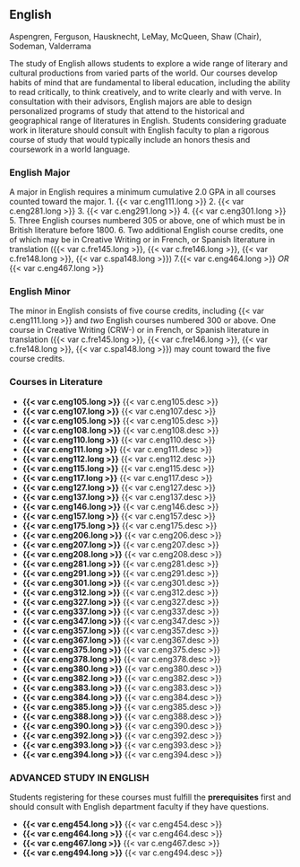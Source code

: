 ## English {#sec-english}

Aspengren, Ferguson, Hausknecht, LeMay, McQueen, Shaw (Chair), Sodeman, Valderrama

The study of English allows students to explore a wide range of literary and cultural productions from varied parts of the world. Our courses develop habits of mind that are fundamental to liberal education, including the ability to read critically, to think creatively, and to write clearly and with verve.
In consultation with their advisors, English majors are able to design personalized programs of study that attend to the historical and geographical range of literatures in English.  Students considering graduate work in literature should consult with English faculty to plan a rigorous course of study that would typically include an honors thesis and coursework in a world language.


### English Major
A major in English requires a minimum cumulative 2.0 GPA in all courses counted toward the major.
1. {{< var c.eng111.long >}}
2. {{< var c.eng281.long >}}
3. {{< var c.eng291.long >}}
4. {{< var c.eng301.long >}}
5. Three English courses numbered 305 or above, one of which must be in British literature before 1800. 
6. Two additional English course credits, one of which may be in Creative Writing or in French, or Spanish literature in translation ({{< var c.fre145.long >}}, {{< var c.fre146.long >}}, {{< var c.fre148.long >}}, {{< var c.spa148.long >}})
7.{{< var c.eng464.long >}} _OR_ {{< var c.eng467.long >}}


### English Minor
The minor in English consists of five course credits, including {{< var c.eng111.long >}} and _two_ English courses numbered 300 or above. One course in Creative Writing (CRW-) or in French, or Spanish literature in translation ({{< var c.fre145.long >}}, {{< var c.fre146.long >}}, {{< var c.fre148.long >}}, {{< var c.spa148.long >}}) may count toward the five course credits.


### Courses in Literature

- **{{< var c.eng105.long >}}**
  {{< var c.eng105.desc >}}  
- **{{< var c.eng107.long >}}**
  {{< var c.eng107.desc >}}  
- **{{< var c.eng105.long >}}**
  {{< var c.eng105.desc >}}  
- **{{< var c.eng108.long >}}**
  {{< var c.eng108.desc >}}  
- **{{< var c.eng110.long >}}**
  {{< var c.eng110.desc >}}  
- **{{< var c.eng111.long >}}**
  {{< var c.eng111.desc >}}  
- **{{< var c.eng112.long >}}**
  {{< var c.eng112.desc >}}  
- **{{< var c.eng115.long >}}**
  {{< var c.eng115.desc >}}  
- **{{< var c.eng117.long >}}**
  {{< var c.eng117.desc >}}  
- **{{< var c.eng127.long >}}**
  {{< var c.eng127.desc >}}  
- **{{< var c.eng137.long >}}**
  {{< var c.eng137.desc >}}  
- **{{< var c.eng146.long >}}**
  {{< var c.eng146.desc >}}  
- **{{< var c.eng157.long >}}**
  {{< var c.eng157.desc >}}  
- **{{< var c.eng175.long >}}**
  {{< var c.eng175.desc >}}  
- **{{< var c.eng206.long >}}**
  {{< var c.eng206.desc >}}  
- **{{< var c.eng207.long >}}**
  {{< var c.eng207.desc >}}  
- **{{< var c.eng208.long >}}**
  {{< var c.eng208.desc >}}  
- **{{< var c.eng281.long >}}**
  {{< var c.eng281.desc >}}  
- **{{< var c.eng291.long >}}**
  {{< var c.eng291.desc >}}  
- **{{< var c.eng301.long >}}**
  {{< var c.eng301.desc >}}  
- **{{< var c.eng312.long >}}**
  {{< var c.eng312.desc >}}  
- **{{< var c.eng327.long >}}**
  {{< var c.eng327.desc >}}  
- **{{< var c.eng337.long >}}**
  {{< var c.eng337.desc >}}  
- **{{< var c.eng347.long >}}**
  {{< var c.eng347.desc >}}  
- **{{< var c.eng357.long >}}**
  {{< var c.eng357.desc >}}  
- **{{< var c.eng367.long >}}**
  {{< var c.eng367.desc >}}  
- **{{< var c.eng375.long >}}**
  {{< var c.eng375.desc >}}  
- **{{< var c.eng378.long >}}**
  {{< var c.eng378.desc >}}  
- **{{< var c.eng380.long >}}**
  {{< var c.eng380.desc >}}  
- **{{< var c.eng382.long >}}**
  {{< var c.eng382.desc >}}  
- **{{< var c.eng383.long >}}**
  {{< var c.eng383.desc >}}  
- **{{< var c.eng384.long >}}**
  {{< var c.eng384.desc >}}  
- **{{< var c.eng385.long >}}**
  {{< var c.eng385.desc >}}  
- **{{< var c.eng388.long >}}**
  {{< var c.eng388.desc >}}  
- **{{< var c.eng390.long >}}**
  {{< var c.eng390.desc >}}  
- **{{< var c.eng392.long >}}**
  {{< var c.eng392.desc >}}  
- **{{< var c.eng393.long >}}**
  {{< var c.eng393.desc >}}  
- **{{< var c.eng394.long >}}**
  {{< var c.eng394.desc >}}  

### ADVANCED STUDY IN ENGLISH
Students registering for these courses must fulfill the **prerequisites** first and should consult with English department faculty if they have questions. 

- **{{< var c.eng454.long >}}**
  {{< var c.eng454.desc >}}  
- **{{< var c.eng464.long >}}**
  {{< var c.eng464.desc >}}
- **{{< var c.eng467.long >}}**
  {{< var c.eng467.desc >}}
- **{{< var c.eng494.long >}}**
  {{< var c.eng494.desc >}}


